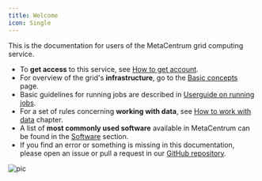 ```yaml
---
title: Welcome
icon: Single
---
```

This is the documentation for users of the MetaCentrum grid computing service.

- To **get access** to this service, see [How to get account](./access/account).
- For overview of the grid's **infrastructure**, go to the [Basic concepts](../computing/concepts) page.
- Basic guidelines for running jobs are described in [Userguide on running jobs](../computing/run-basic-job).
- For a set of rules concerning **working with data**, see [How to work with data](../data/types-of-storage) chapter.
- A list of **most commonly used software** available in MetaCentrum can be found in the [Software](../software/alphabet) section.
- If you find an error or something is missing in this documentation, please open an issue or pull a request in our [GitHub repository](https://github.com/CESNET/metacentrum-user-docs).

![pic](/img/logos/metacentrum_RGB.png)
